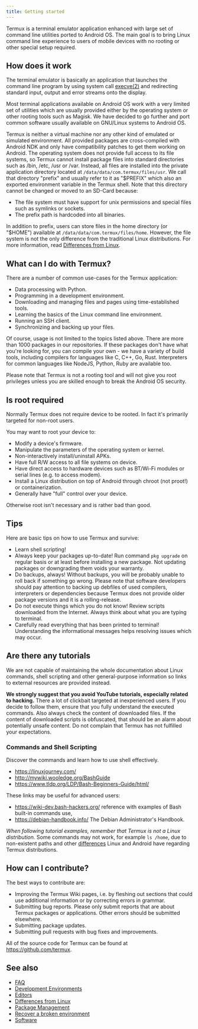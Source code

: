 ```yaml
---
title: Getting started
---
```


Termux is a terminal emulator application enhanced with large set of
command line utilities ported to Android OS. The main goal is to bring
Linux command line experience to users of mobile devices with no rooting
or other special setup required.

## How does it work

The terminal emulator is basically an application that launches the
command line program by using system call
[execve(2)](https://www.man7.org/linux/man-pages/man2/execve.2.html) and
redirecting standard input, output and error streams onto the display.

Most terminal applications available on Android OS work with a very
limited set of utilities which are usually provided either by the
operating system or other rooting tools such as Magisk. We have decided
to go further and port common software usually available on GNU/Linux
systems to Android OS.

Termux is neither a virtual machine nor any other kind of emulated or
simulated environment. All provided packages are cross-compiled with
Android NDK and only have compatibility patches to get them working on
Android. The operating system does not provide full access to its file
systems, so Termux cannot install package files into standard
directories such as /bin, /etc, /usr or /var. Instead, all files are
installed into the private application directory located at
`/data/data/com.termux/files/usr`. We call that directory "prefix"
and usually refer to it as "$PREFIX" which also an exported
environment variable in the Termux shell. Note that this directory
cannot be changed or moved to an SD-Card because:

- The file system must have support for unix permissions and special
  files such as symlinks or sockets.
- The prefix path is hardcoded into all binaries.

In addition to prefix, users can store files in the home directory (or
"$HOME") available at `/data/data/com.termux/files/home`. However, the
file system is not the only difference from the traditional Linux
distributions. For more information, read [Differences from Linux](differences-from-linux).

## What can I do with Termux?

There are a number of common use-cases for the Termux application:

- Data processing with Python.
- Programming in a development environment.
- Downloading and managing files and pages using time-established
  tools.
- Learning the basics of the Linux command line environment.
- Running an SSH client.
- Synchronizing and backing up your files.

Of course, usage is not limited to the topics listed above. There are
more than 1000 packages in our repositories. If these packages don't
have what you're looking for, you can compile your own - we have a
variety of build tools, including compilers for languages like C, C++,
Go, Rust. Interpreters for common languages like NodeJS, Python, Ruby
are available too.

Please note that Termux is not a rooting tool and will not give you root
privileges unless you are skilled enough to break the Android OS
security.

## Is root required

Normally Termux does not require device to be rooted. In fact it's
primarily targeted for non-root users.

You may want to root your device to:

- Modify a device's firmware.
- Manipulate the parameters of the operating system or kernel.
- Non-interactively install/uninstall APKs.
- Have full R/W access to all file systems on device.
- Have direct access to hardware devices such as BT/Wi-Fi modules or
  serial lines (e.g. to access modem).
- Install a Linux distribution on top of Android through chroot (not
  proot!) or containerization.
- Generally have "full" control over your device.

Otherwise root isn't necessary and is rather bad than good.

## Tips

Here are basic tips on how to use Termux and survive:

- Learn shell scripting!
- Always keep your packages up-to-date! Run command `pkg upgrade` on
  regular basis or at least before installing a new package. Not
  updating packages or downgrading them voids your warranty.
- Do backups, always! Without backups, you will be probably unable to
  roll back if something go wrong. Please note that software
  developers should pay attention to backing up debfiles of used
  compilers, interpreters or dependencies because Termux does not
  provide older package versions and it is a rolling-release.
- Do not execute things which you do not know! Review scripts
  downloaded from the Internet. Always think about what you are typing
  to terminal.
- Carefully read everything that has been printed to terminal!
  Understanding the informational messages helps resolving issues
  which may occur.

## Are there any tutorials

We are not capable of maintaining the whole documentation about Linux
commands, shell scripting and other general-purpose information so links
to external resources are provided instead.

**We strongly suggest that you avoid YouTube tutorials, especially
related to hacking.** There a lot of clickbait targeted at inexperienced
users. If you decide to follow them, ensure that you fully understand
the executed commands. Also always check the content of downloaded
files. If the content of downloaded scripts is obfuscated, that should
be an alarm about potentially unsafe content. Do not complain that
Termux has not fulfilled your expectations.

### Commands and Shell Scripting

Discover the commands and learn how to use shell effectively.

- https://linuxjourney.com/
- http://mywiki.wooledge.org/BashGuide
- https://www.tldp.org/LDP/Bash-Beginners-Guide/html/

These links may be useful for advanced users:

- https://wiki-dev.bash-hackers.org/ reference with examples of Bash
  built-in commands use,
- https://debian-handbook.info/ The Debian Administrator's Handbook.

_When following tutorial examples, remember that Termux is not a Linux
distribution._ Some commands may not work, for example `ls /home`, due
to non-existent paths and other
[differences](differences-from-linux) Linux and Android have
regarding Termux distributions.

## How can I contribute?

The best ways to contribute are:

- Improving the Termux Wiki pages, i.e. by fleshing out sections that
  could use additional information or by correcting errors in grammar.
- Submitting bug reports. Please only submit reports that are about
  Termux packages or applications. Other errors should be submitted
  elsewhere.
- Submitting package updates.
- Submitting pull requests with bug fixes and improvements.

All of the source code for Termux can be found at
https://github.com/termux.

## See also

- [FAQ](faq)
- [Development Environments](development-environments)
- [Editors](editors)
- [Differences from Linux](differences-from-linux)
- [Package Management](package-management)
- [Recover a broken
  environment](recover-a-broken-environment)
- [Software](software)
